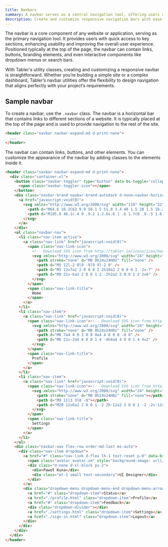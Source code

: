 ```yaml
---
title: Navbars
summary: A navbar serves as a central navigation tool, offering users quick and easy access to key sections of a website or application, improving usability and enhancing the overall user experience.
description: Create and customize responsive navigation bars with ease.
---
```


The navbar is a core component of any website or application, serving as the primary navigation tool. It provides users with quick access to key sections, enhancing usability and improving the overall user experience. Positioned typically at the top of the page, the navbar can contain links, buttons, branding elements, and even interactive components like dropdown menus or search bars.

With Tabler's utility classes, creating and customizing a responsive navbar is straightforward. Whether you’re building a simple site or a complex dashboard, Tabler’s navbar utilities offer the flexibility to design navigation that aligns perfectly with your project’s requirements.



## Sample navbar

To create a navbar, use the `.navbar` class. The navbar is a horizontal bar that contains links to different sections of a website. It is typically placed at the top of the page and is used to provide navigation to the rest of the site.

```html
<header class="navbar navbar-expand-md d-print-none">
  ...
</header>
```

The navbar can contain links, buttons, and other elements. You can customize the appearance of the navbar by adding classes to the elements inside it.

```html example fullpage vcentered padding={0} height="20rem"
<header class="navbar navbar-expand-md d-print-none">
  <div class="container-xl">
    <button class="navbar-toggler" type="button" data-bs-toggle="collapse" data-bs-target="#navbar-menu" aria-controls="navbar-menu" aria-expanded="false" aria-label="Toggle navigation">
      <span class="navbar-toggler-icon"></span>
    </button>
    <div class="navbar-brand navbar-brand-autodark d-none-navbar-horizontal pe-0 pe-md-3">
      <a href="javascript:void(0)">
        <svg xmlns="http://www.w3.org/2000/svg" width="110" height="32" viewBox="0 0 232 68" class="navbar-brand-image">
          <path d="M64.6 16.2C63 9.9 58.1 5 51.8 3.4 40 1.5 28 1.5 16.2 3.4 9.9 5 5 9.9 3.4 16.2 1.5 28 1.5 40 3.4 51.8 5 58.1 9.9 63 16.2 64.6c11.8 1.9 23.8 1.9 35.6 0C58.1 63 63 58.1 64.6 51.8c1.9-11.8 1.9-23.8 0-35.6zM33.3 36.3c-2.8 4.4-6.6 8.2-11.1 11-1.5.9-3.3.9-4.8.1s-2.4-2.3-2.5-4c0-1.7.9-3.3 2.4-4.1 2.3-1.4 4.4-3.2 6.1-5.3-1.8-2.1-3.8-3.8-6.1-5.3-2.3-1.3-3-4.2-1.7-6.4s4.3-2.9 6.5-1.6c4.5 2.8 8.2 6.5 11.1 10.9 1 1.4 1 3.3.1 4.7zM49.2 46H37.8c-2.1 0-3.8-1-3.8-3s1.7-3 3.8-3h11.4c2.1 0 3.8 1 3.8 3s-1.7 3-3.8 3z" fill="#066fd1" style="fill: var(--tblr-primary, #066fd1)"></path>
          <path d="M105.8 46.1c.4 0 .9.2 1.2.6s.6 1 .6 1.7c0 .9-.5 1.6-1.4 2.2s-2 .9-3.2.9c-2 0-3.7-.4-5-1.3s-2-2.6-2-5.4V31.6h-2.2c-.8 0-1.4-.3-1.9-.8s-.9-1.1-.9-1.9c0-.7.3-1.4.8-1.8s1.2-.7 1.9-.7h2.2v-3.1c0-.8.3-1.5.8-2.1s1.3-.8 2.1-.8 1.5.3 2 .8.8 1.3.8 2.1v3.1h3.4c.8 0 1.4.3 1.9.8s.8 1.2.8 1.9-.3 1.4-.8 1.8-1.2.7-1.9.7h-3.4v13c0 .7.2 1.2.5 1.5s.8.5 1.4.5c.3 0 .6-.1 1.1-.2.5-.2.8-.3 1.2-.3zm28-20.7c.8 0 1.5.3 2.1.8.5.5.8 1.2.8 2.1v20.3c0 .8-.3 1.5-.8 2.1-.5.6-1.2.8-2.1.8s-1.5-.3-2-.8-.8-1.2-.8-2.1c-.8.9-1.9 1.7-3.2 2.4-1.3.7-2.8 1-4.3 1-2.2 0-4.2-.6-6-1.7-1.8-1.1-3.2-2.7-4.2-4.7s-1.6-4.3-1.6-6.9c0-2.6.5-4.9 1.5-6.9s2.4-3.6 4.2-4.8c1.8-1.1 3.7-1.7 5.9-1.7 1.5 0 3 .3 4.3.8 1.3.6 2.5 1.3 3.4 2.1 0-.8.3-1.5.8-2.1.5-.5 1.2-.7 2-.7zm-9.7 21.3c2.1 0 3.8-.8 5.1-2.3s2-3.4 2-5.7-.7-4.2-2-5.8c-1.3-1.5-3-2.3-5.1-2.3-2 0-3.7.8-5 2.3-1.3 1.5-2 3.5-2 5.8s.6 4.2 1.9 5.7 3 2.3 5.1 2.3zm32.1-21.3c2.2 0 4.2.6 6 1.7 1.8 1.1 3.2 2.7 4.2 4.7s1.6 4.3 1.6 6.9-.5 4.9-1.5 6.9-2.4 3.6-4.2 4.8c-1.8 1.1-3.7 1.7-5.9 1.7-1.5 0-3-.3-4.3-.9s-2.5-1.4-3.4-2.3v.3c0 .8-.3 1.5-.8 2.1-.5.6-1.2.8-2.1.8s-1.5-.3-2.1-.8c-.5-.5-.8-1.2-.8-2.1V18.9c0-.8.3-1.5.8-2.1.5-.6 1.2-.8 2.1-.8s1.5.3 2.1.8c.5.6.8 1.3.8 2.1v10c.8-1 1.8-1.8 3.2-2.5 1.3-.7 2.8-1 4.3-1zm-.7 21.3c2 0 3.7-.8 5-2.3s2-3.5 2-5.8-.6-4.2-1.9-5.7-3-2.3-5.1-2.3-3.8.8-5.1 2.3-2 3.4-2 5.7.7 4.2 2 5.8c1.3 1.6 3 2.3 5.1 2.3zm23.6 1.9c0 .8-.3 1.5-.8 2.1s-1.3.8-2.1.8-1.5-.3-2-.8-.8-1.3-.8-2.1V18.9c0-.8.3-1.5.8-2.1s1.3-.8 2.1-.8 1.5.3 2 .8.8 1.3.8 2.1v29.7zm29.3-10.5c0 .8-.3 1.4-.9 1.9-.6.5-1.2.7-2 .7h-15.8c.4 1.9 1.3 3.4 2.6 4.4 1.4 1.1 2.9 1.6 4.7 1.6 1.3 0 2.3-.1 3.1-.4.7-.2 1.3-.5 1.8-.8.4-.3.7-.5.9-.6.6-.3 1.1-.4 1.6-.4.7 0 1.2.2 1.7.7s.7 1 .7 1.7c0 .9-.4 1.6-1.3 2.4-.9.7-2.1 1.4-3.6 1.9s-3 .8-4.6.8c-2.7 0-5-.6-7-1.7s-3.5-2.7-4.6-4.6-1.6-4.2-1.6-6.6c0-2.8.6-5.2 1.7-7.2s2.7-3.7 4.6-4.8 3.9-1.7 6-1.7 4.1.6 6 1.7 3.4 2.7 4.5 4.7c.9 1.9 1.5 4.1 1.5 6.3zm-12.2-7.5c-3.7 0-5.9 1.7-6.6 5.2h12.6v-.3c-.1-1.3-.8-2.5-2-3.5s-2.5-1.4-4-1.4zm30.3-5.2c1 0 1.8.3 2.4.8.7.5 1 1.2 1 1.9 0 1-.3 1.7-.8 2.2-.5.5-1.1.8-1.8.7-.5 0-1-.1-1.6-.3-.2-.1-.4-.1-.6-.2-.4-.1-.7-.1-1.1-.1-.8 0-1.6.3-2.4.8s-1.4 1.3-1.9 2.3-.7 2.3-.7 3.7v11.4c0 .8-.3 1.5-.8 2.1-.5.6-1.2.8-2.1.8s-1.5-.3-2.1-.8c-.5-.6-.8-1.3-.8-2.1V28.8c0-.8.3-1.5.8-2.1.5-.6 1.2-.8 2.1-.8s1.5.3 2.1.8c.5.6.8 1.3.8 2.1v.6c.7-1.3 1.8-2.3 3.2-3 1.3-.7 2.8-1 4.3-1z" fill-rule="evenodd" clip-rule="evenodd" fill="#4a4a4a"></path>
        </svg>
      </a>
    </div>
    <ul class="navbar-nav">
      <li class="nav-item active">
        <a class="nav-link" href="javascript:void(0)">
          <span class="nav-link-icon">
            <!-- Download SVG icon from http://tabler.io/icons/icon/home -->
            <svg xmlns="http://www.w3.org/2000/svg" width="24" height="24" viewBox="0 0 24 24" fill="none" stroke="currentColor" stroke-width="2" stroke-linecap="round" stroke-linejoin="round" class="icon icon-tabler icons-tabler-outline icon-tabler-home">
              <path stroke="none" d="M0 0h24v24H0z" fill="none" />
              <path d="M5 12l-2 0l9 -9l9 9l-2 0" />
              <path d="M5 12v7a2 2 0 0 0 2 2h10a2 2 0 0 0 2 -2v-7" />
              <path d="M9 21v-6a2 2 0 0 1 2 -2h2a2 2 0 0 1 2 2v6" />
            </svg>
          </span>
          <span class="nav-link-title">
            Home
          </span>
        </a>
      </li>
      <li class="nav-item">
        <a class="nav-link" href="javascript:void(0)">
          <span class="nav-link-icon"><!-- Download SVG icon from http://tabler.io/icons/icon/checkbox -->
            <svg xmlns="http://www.w3.org/2000/svg" width="24" height="24" viewBox="0 0 24 24" fill="none" stroke="currentColor" stroke-width="2" stroke-linecap="round" stroke-linejoin="round" class="icon icon-tabler icons-tabler-outline icon-tabler-user">
              <path stroke="none" d="M0 0h24v24H0z" fill="none" />
              <path d="M8 7a4 4 0 1 0 8 0a4 4 0 0 0 -8 0" />
              <path d="M6 21v-2a4 4 0 0 1 4 -4h4a4 4 0 0 1 4 4v2" />
            </svg>
          </span>
          <span class="nav-link-title">
            Profile
          </span>
        </a>
      </li>
      <li class="nav-item">
        <a class="nav-link" href="javascript:void(0)">
          <span class="nav-link-icon"><!-- Download SVG icon from http://tabler.io/icons/icon/checkbox -->
            <svg xmlns="http://www.w3.org/2000/svg" width="24" height="24" viewBox="0 0 24 24" fill="none" stroke="currentColor" stroke-width="2" stroke-linecap="round" stroke-linejoin="round" class="icon">
              <path stroke="none" d="M0 0h24v24H0z" fill="none"></path>
              <path d="M9 11l3 3l8 -8"></path>
              <path d="M20 12v6a2 2 0 0 1 -2 2h-12a2 2 0 0 1 -2 -2v-12a2 2 0 0 1 2 -2h9"></path>
            </svg>
          </span>
          <span class="nav-link-title">
            Settings
          </span>
        </a>
      </li>
    </ul>
    <div class="navbar-nav flex-row order-md-last ms-auto">
      <div class="nav-item dropdown">
        <a href="#" class="nav-link d-flex lh-1 text-reset p-0" data-bs-toggle="dropdown" aria-label="Open user menu">
          <span class="avatar avatar-sm" style="background-image: url(/static/samples/avatars/044m.jpg)"></span>
          <div class="d-none d-xl-block ps-2">
            <div>Paweł Kuna</div>
            <div class="mt-1 small text-secondary">UI Designer</div>
          </div>
        </a>
        <div class="dropdown-menu dropdown-menu-end dropdown-menu-arrow">
          <a href="#" class="dropdown-item">Status</a>
          <a href="./profile.html" class="dropdown-item">Profile</a>
          <a href="#" class="dropdown-item">Feedback</a>
          <div class="dropdown-divider"></div>
          <a href="./settings.html" class="dropdown-item">Settings</a>
          <a href="./sign-in.html" class="dropdown-item">Logout</a>
        </div>
      </div>
    </div>
  </div>
</header>
```